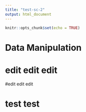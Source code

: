 ```yaml
---
title: "test-sc-2"
output: html_document
---
```


```r
knitr::opts_chunk$set(echo = TRUE)
```

# Data Manipulation

# edit edit edit

#edit edit edit

# test test